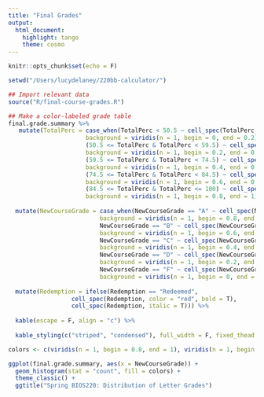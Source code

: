 ```yaml
---
title: "Final Grades"
output: 
  html_document:
    highlight: tango
    theme: cosmo
---
```


```r
knitr::opts_chunk$set(echo = F)

setwd("/Users/lucydelaney/220bb-calculator/")

## Import relevant data
source("R/final-course-grades.R")

```



```r

## Make a color-labeled grade table
final.grade.summary %>%
   mutate(TotalPerc = case_when(TotalPerc < 50.5 ~ cell_spec(TotalPerc, color = "white", 
                      background = viridis(n = 1, begin = 0, end = 0.2)), 
                      (50.5 <= TotalPerc & TotalPerc < 59.5) ~ cell_spec(TotalPerc, color = "white", 
                      background = viridis(n = 1, begin = 0.2, end = 0.4)), 
                      (59.5 <= TotalPerc & TotalPerc < 74.5) ~ cell_spec(TotalPerc, color = "white",
                      background = viridis(n = 1, begin = 0.4, end = 0.6)), 
                      (74.5 <= TotalPerc & TotalPerc < 84.5) ~ cell_spec(TotalPerc, color = "white",
                      background = viridis(n = 1, begin = 0.6, end = 0.8)),
                      (84.5 <= TotalPerc & TotalPerc <= 100) ~ cell_spec(TotalPerc, color = "white",
                      background = viridis(n = 1, begin = 0.8, end = 1)))) %>%
  
  mutate(NewCourseGrade = case_when(NewCourseGrade == "A" ~ cell_spec(NewCourseGrade, color = "white",
                          background = viridis(n = 1, begin = 0.8, end = 1)), 
                          NewCourseGrade == "B" ~ cell_spec(NewCourseGrade, color = "white",
                          background = viridis(n = 1, begin = 0.6, end = 0.8)),
                          NewCourseGrade == "C" ~ cell_spec(NewCourseGrade, color = "white",
                          background = viridis(n = 1, begin = 0.4, end = 0.6)),
                          NewCourseGrade == "D" ~ cell_spec(NewCourseGrade, color = "white",
                          background = viridis(n = 1, begin = 0.2, end = 0.4)),
                          NewCourseGrade == "F" ~ cell_spec(NewCourseGrade, color = "white",
                          background = viridis(n = 1, begin = 0, end = 0.2)))) %>%
  
  mutate(Redemption = ifelse(Redemption == "Redeemed",
                  cell_spec(Redemption, color = "red", bold = T),
                  cell_spec(Redemption, italic = T))) %>%
  
  kable(escape = F, align = "c") %>%
  
  kable_styling(c("striped", "condensed"), full_width = F, fixed_thead = T) 


```

```r

colors <- c(viridis(n = 1, begin = 0.8, end = 1), viridis(n = 1, begin = 0.6, end = 0.8), viridis(n = 1, begin = 0.4, end = 0.6)) #viridis(n = 1, begin = 0.2, end = 0.4), viridis(n = 1, begin = 0, end = 0.2))

ggplot(final.grade.summary, aes(x = NewCourseGrade)) +
  geom_histogram(stat = "count", fill = colors) +
  theme_classic() +
  ggtitle("Spring BIOS220: Distribution of Letter Grades")

  
```
